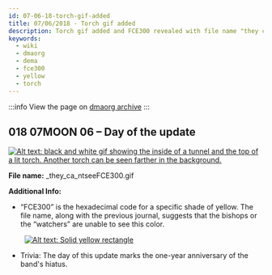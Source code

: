 ```yaml
---
id: 07-06-18-torch-gif-added
title: 07/06/2018 - Torch gif added
description: Torch gif added and FCE300 revealed with file name "they cant see FCE300". Update exactly a year after the start of the hiatus.
keywords:
  - wiki
  - dmaorg
  - dema
  - fce300
  - yellow
  - torch
---
```


:::info
View the page on [dmaorg archive](https://www.dmaorg.site/070618/found/15398642_14/clancy.html)
:::

## 018 07MOON 06  – Day of the update

[![Alt text: black and white gif showing the inside of a tunnel and the top of a lit torch. Another torch can be seen farther in the background.](./assets/_they_ca_ntseeFCE300.gif)](./assets/_they_ca_ntseeFCE300.gif)

**File name:** _they_ca_ntseeFCE300.gif

**Additional Info:**

- “FCE300” is the hexadecimal code for a specific shade of yellow. The file name, along with the previous journal, suggests that the bishops or the “watchers” are unable to see this color.

&nbsp;&nbsp;&nbsp;&nbsp;&nbsp;&nbsp;&nbsp;&nbsp;[![Alt text: Solid yellow rectangle](./assets/fce300.png)](./assets/fce300.png)

- Trivia: The day of this update marks the one-year anniversary of the band's hiatus.
